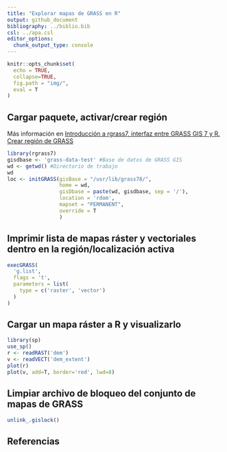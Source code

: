 ```yaml
---
title: "Explorar mapas de GRASS en R"
output: github_document
bibliography: ../biblio.bib
csl: ../apa.csl
editor_options: 
  chunk_output_type: console
---
```


```r
knitr::opts_chunk$set(
  echo = TRUE,
  collapse=TRUE,
  fig.path = "img/",
  eval = T
)
```

<!-- Este .md fue generado a partir del .Rmd homónimo. Edítese el .Rmd -->

## Cargar paquete, activar/crear región

Más información en [Introducción a rgrass7, interfaz entre GRASS GIS 7 y R. Crear región de GRASS](intro-rgrass.md)

```r
library(rgrass7)
gisdbase <- 'grass-data-test' #Base de datos de GRASS GIS
wd <- getwd() #Directorio de trabajo
wd
loc <- initGRASS(gisBase = "/usr/lib/grass78/",
                 home = wd,
                 gisDbase = paste(wd, gisdbase, sep = '/'),
                 location = 'rdom',
                 mapset = "PERMANENT",
                 override = T
                 )
```

## Imprimir lista de mapas ráster y vectoriales dentro en la región/localización activa

```r
execGRASS(
  'g.list',
  flags = 't',
  parameters = list(
    type = c('raster', 'vector')
  )
)
```

## Cargar un mapa ráster a R y visualizarlo

```r
library(sp)
use_sp()
r <- readRAST('dem')
v <- readVECT('dem_extent')
plot(r)
plot(v, add=T, border='red', lwd=8)
```

## 

## Limpiar archivo de bloqueo del conjunto de mapas de GRASS

```r
unlink_.gislock()
```


## Referencias
